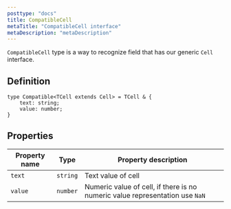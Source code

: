 ```yaml
---
posttype: "docs"
title: CompatibleCell
metaTitle: "CompatibleCell interface"
metaDescription: "metaDescription"
---
```


`CompatibleCell` type is a way to recognize field that has our generic `Cell` interface.

## Definition

```tsx
type Compatible<TCell extends Cell> = TCell & {
    text: string;
    value: number;
}
```

## Properties

| Property name     | Type     | Property description  |
| -----------       | -------- | -------------------------|
| `text`            | `string` | Text value of cell  |
| `value`           | `number` | Numeric value of cell, if there is no numeric value representation use `NaN` |
